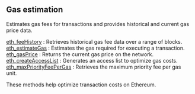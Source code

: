 
<Meta
  title="Ethereum gas estimation info | dRPC"
/>

## Gas estimation

Estimates gas fees for transactions and provides historical and current gas price data.

[eth_feeHistory](/ethereum-api/gasestimation/eth_feeHistory) : Retrieves historical gas fee data over a range of blocks. \
[eth_estimateGas](/ethereum-api/gasestimation/eth_estimateGas) : Estimates the gas required for executing a transaction. \
[eth_gasPrice](/ethereum-api/gasestimation/eth_gasPrice) : Returns the current gas price on the network. \
[eth_createAccessList](/ethereum-api/gasestimation/eth_createAccessList) : Generates an access list to optimize gas costs. \
[eth_maxPriorityFeePerGas](/ethereum-api/gasestimation/eth_maxPriorityFeePerGas) : Retrieves the maximum priority fee per gas unit.

These methods help optimize transaction costs on Ethereum.

<Space h={16} />
<GetStarted />
